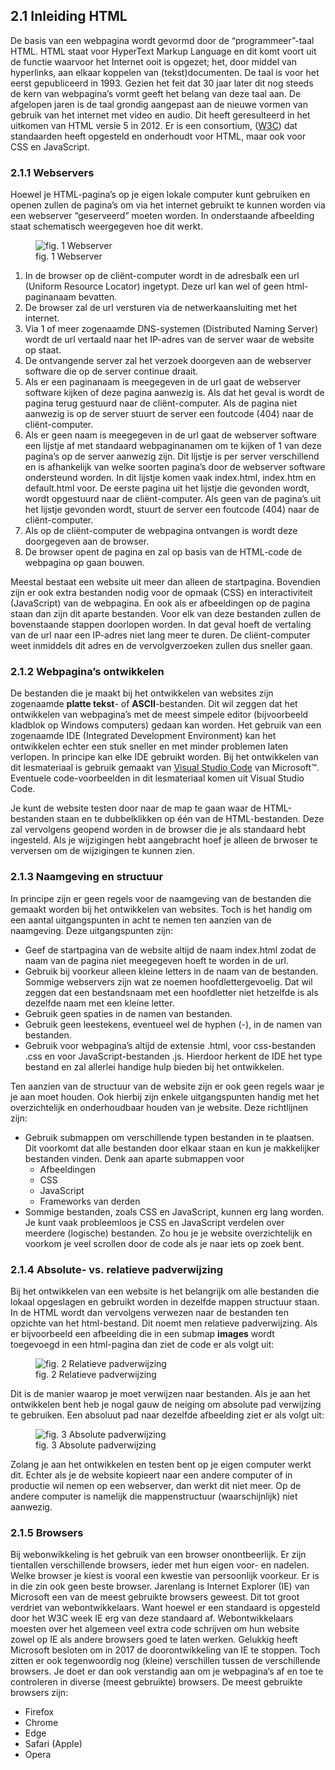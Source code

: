 ## 2.1 Inleiding HTML {.unnumbered}

De basis van een webpagina wordt gevormd door de "programmeer"-taal HTML. HTML staat voor HyperText Markup Language en dit komt voort uit de functie waarvoor het Internet ooit is opgezet; het, door middel van hyperlinks, aan elkaar koppelen van (tekst)documenten. De taal is voor het eerst gepubliceerd in 1993. Gezien het feit dat 30 jaar later dit nog steeds de kern van webpagina's vormt geeft het belang van deze taal aan. De afgelopen jaren is de taal grondig aangepast aan de nieuwe vormen van gebruik van het internet met video en audio. Dit heeft geresulteerd in het uitkomen van HTML versie 5 in 2012.
Er is een consortium, ([W3C](https://www.w3.org/){.external target="-blank"}) dat standaarden heeft opgesteld en onderhoudt voor HTML, maar ook voor CSS en JavaScript.

### 2.1.1 Webservers {.unnumbered} 

Hoewel je HTML-pagina's op je eigen lokale computer kunt gebruiken en openen zullen de pagina's om via het internet gebruikt te kunnen worden via een webserver "geserveerd" moeten worden. In onderstaande afbeelding staat schematisch weergegeven hoe dit werkt.

![fig. 1 Webserver](images/webserver.png)


@. In de browser op de cliënt-computer wordt in de adresbalk een url (Uniform Resource Locator) ingetypt. Deze url kan wel of geen html-paginanaam bevatten.
@. De browser zal de url versturen via de netwerkaansluiting met het internet.
@. Via 1 of meer zogenaamde DNS-systemen (Distributed Naming Server) wordt de url vertaald naar het IP-adres van de server waar de website op staat. 
@. De ontvangende server zal het verzoek doorgeven aan de webserver software die op de server continue draait.
@. Als er een paginanaam is meegegeven in de url gaat de webserver software kijken of deze pagina aanwezig is. Als dat het geval is wordt de pagina terug gestuurd naar de cliënt-computer. Als de pagina niet aanwezig is op de server stuurt de server een foutcode (404) naar de cliënt-computer.
@. Als er geen naam is meegegeven in de url gaat de webserver software een lijstje af met standaard webpaginanamen om te kijken of 1 van deze pagina's op de server aanwezig zijn. Dit lijstje is per server verschillend en is afhankelijk van welke soorten pagina's door de webserver software ondersteund worden. In dit lijstje komen vaak index.html, index.htm en default.html voor. De eerste pagina uit het lijstje die gevonden wordt, wordt opgestuurd naar de cliënt-computer. Als geen van de pagina's uit het lijstje gevonden wordt, stuurt de server een foutcode (404) naar de cliënt-computer.
@. Als op de cliënt-computer de webpagina ontvangen is wordt deze doorgegeven aan de browser. 
@. De browser opent de pagina en zal op basis van de HTML-code de webpagina op gaan bouwen.

Meestal bestaat een website uit meer dan alleen de startpagina. Bovendien zijn er ook extra bestanden nodig voor de opmaak (CSS) en interactiviteit (JavaScript) van de webpagina. En ook als er afbeeldingen op de pagina staan dan zijn dit aparte bestanden. Voor elk van deze bestanden zullen de bovenstaande stappen doorlopen worden. In dat geval hoeft de vertaling van de url naar een IP-adres niet lang meer te duren. De cliënt-computer weet inmiddels dit adres en de vervolgverzoeken zullen dus sneller gaan. 

### 2.1.2 Webpagina's ontwikkelen {.unnumbered}

De bestanden die je maakt bij het ontwikkelen van websites zijn zogenaamde __platte tekst__- of __ASCII__-bestanden. Dit wil zeggen dat het ontwikkelen van webpagina's met de meest simpele editor (bijvoorbeeld kladblok op Windows computers) gedaan kan worden. Het gebruik van een zogenaamde IDE (Integrated Development Environment) kan het ontwikkelen echter een stuk sneller en met minder problemen laten verlopen. In principe kan elke IDE gebruikt worden. Bij het ontwikkelen van dit lesmateriaal is gebruik gemaakt van [Visual Studio Code](https://code.visualstudio.com/){.external target="-blank"} van Microsoft&trade;. Eventuele code-voorbeelden in dit lesmateriaal komen uit Visual Studio Code.

Je kunt de website testen door naar de map te gaan waar de HTML-bestanden staan en te dubbelklikken op één van de HTML-bestanden. Deze zal vervolgens geopend worden in de browser die je als standaard hebt ingesteld. Als je wijzigingen hebt aangebracht hoef je alleen de brwoser te verversen om de wijzigingen te kunnen zien. 

### 2.1.3 Naamgeving en structuur {.unnumbered}

In principe zijn er geen regels voor de naamgeving van de bestanden die gemaakt worden bij het ontwikkelen van websites. Toch is het handig om een aantal uitgangspunten in acht te nemen ten aanzien van de naamgeving. Deze uitgangspunten zijn:

* Geef de startpagina van de website altijd de naam index.html zodat de naam van de pagina niet meegegeven hoeft te worden in de url.
* Gebruik bij voorkeur alleen kleine letters in de naam van de bestanden. Sommige webservers zijn wat ze noemen hoofdlettergevoelig. Dat wil zeggen dat een bestandsnaam met een hoofdletter niet hetzelfde is als dezelfde naam met een kleine letter.
* Gebruik geen spaties in de namen van bestanden.
* Gebruik geen leestekens, eventueel wel de hyphen (-), in de namen van bestanden.
* Gebruik voor webpagina's altijd de extensie .html, voor css-bestanden .css en voor JavaScript-bestanden .js. Hierdoor herkent de IDE het type bestand en zal allerlei handige hulp bieden bij het ontwikkelen.

Ten aanzien van de structuur van de website zijn er ook geen regels waar je je aan moet houden. Ook hierbij zijn enkele uitgangspunten handig met het overzichtelijk en onderhoudbaar houden van je website. Deze richtlijnen zijn:

* Gebruik submappen om verschillende typen bestanden in te plaatsen. Dit voorkomt dat alle bestanden door elkaar staan en kun je makkelijker bestanden vinden. Denk aan aparte submappen voor
  * Afbeeldingen
  * CSS
  * JavaScript
  * Frameworks van derden
* Sommige bestanden, zoals CSS en JavaScript, kunnen erg lang worden. Je kunt vaak probleemloos je CSS en JavaScript verdelen over meerdere (logische) bestanden. Zo hou je je website overzichtelijk en voorkom je veel scrollen door de code als je naar iets op zoek bent.

### 2.1.4 Absolute- vs. relatieve padverwijzing{.unnumbered}

Bij het ontwikkelen van een website is het belangrijk om alle bestanden die lokaal opgeslagen en gebruikt worden in dezelfde mappen structuur staan. In de HTML wordt dan vervolgens verwezen naar de bestanden ten opzichte van het html-bestand. Dit noemt men relatieve padverwijzing. Als er bijvoorbeeld een afbeelding die in een submap __images__ wordt toegevoegd in een html-pagina dan ziet de code er als volgt uit:

![fig. 2 Relatieve padverwijzing](images/relatief%20pad.png){fig-align="left"}

Dit is de manier waarop je moet verwijzen naar bestanden. Als je aan het ontwikkelen bent heb je nogal gauw de neiging om absolute pad verwijzing te gebruiken. Een absoluut pad naar dezelfde afbeelding ziet er als volgt uit:

![fig. 3 Absolute padverwijzing](images/absoluut%20pad.png){fig-align="left"}

Zolang je aan het ontwikkelen en testen bent op je eigen computer werkt dit. Echter als je de website kopieert naar een andere computer of in productie wil nemen op een webserver, dan werkt dit niet meer. Op de andere computer is namelijk die mappenstructuur (waarschijnlijk) niet aanwezig.

### 2.1.5 Browsers {.unnumbered}

Bij webonwikkeling is het gebruik van een browser onontbeerlijk. Er zijn tientallen verschillende browsers, ieder met hun eigen voor- en nadelen. Welke browser je kiest is vooral een kwestie van persoonlijk voorkeur. Er is in die zin ook geen beste browser. Jarenlang is Internet Explorer (IE) van Microsoft een van de meest gebruikte browsers geweest. Dit tot groot verdriet van webontwikkelaars. Want hoewel er een standaard is opgesteld door het W3C week IE erg van deze standaard af. Webontwikkelaars moesten over het algemeen veel extra code schrijven om hun website zowel op IE als andere browsers goed te laten werken. Gelukkig heeft Microsoft besloten om in 2017 de doorontwikkeling van IE te stoppen. Toch zitten er ook tegenwoordig nog (kleine) verschillen tussen de verschillende browsers. Je doet er dan ook verstandig aan om je webpagina's af en toe te controleren in diverse (meest gebruikte) browsers. De meest gebruikte browsers zijn:

* Firefox
* Chrome
* Edge
* Safari (Apple)
* Opera